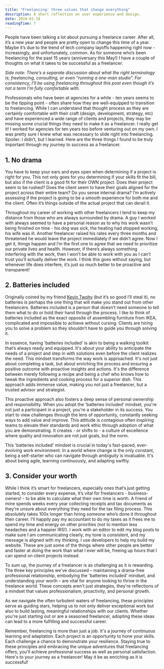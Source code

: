```yaml
---
title: "Freelancing: three values that change everything"
description: A short reflection on user experience and design.
date: 2024-01-18
readingTime: 7
---
```


People have been talking a lot about pursuing a freelance career. After all, it’s a new year and people are pretty open to change this time of a year. Maybe it’s due to the trend of tech company layoffs happening right now - increasingly, and unfortunately, common. As for someone who’s been freelancing for the past 15 years (anniversary this May!) I have a couple of thoughts on what it takes to be successful as a freelancer.

*Side note: There’s a separate discussion about what the right terminology is; freelancing, consulting, or even “running a one-man studio”. For consistency, I’ll be using freelancing throughout this post even though it’s not a term I’m fully comfortable with.*

Professionals who have been at agencies for a while - ten years seems to be the tipping point - often share how they are well-equipped to transition to freelancing. While I can understand that thought process as they are certainly comfortable with their craft (design, development, strategy, etc) and have experienced a wide range of clients and projects, they may be missing some crucial things they need to make it as a freelancer. I really get it! I worked for agencies for ten years too before venturing out on my own. I was pretty sure I knew what was necessary to slide right into freelancing. Spoiler: I didn’t, but I learned. Here are the three things I found to be truly important through my journey to success as a freelancer.

## 1. No drama

You have to keep your ears and eyes open when determining if a project is right for you. This not only goes for you determining if your skills fit the bill, but also if the client is a good fit for their OWN project. Does their project seem to be rushed? Does the client seem to have their goals aligned for the project across their entire team? Do you sense internal drama? I’m actively assessing if the project is going to be a smooth experience for both me and the client. Often it’s things outside of the actual project that can derail it.

Throughout my career of working with other freelancers I tend to keep my distance from those who are always surrounded by drama. A guy I worked with always seemed to have a personal reason as to why his work wasn’t being finished on time - his dog was sick, the heating had stopped working, his wife was ill. Another freelancer raised his rates every three months and threatened he would leave the project immediately if we didn’t agree. Now I get it, things happen and I’m the first one to agree that we need to prioritize our private lives and health. However, if there’s always something interfering with the work, then I won’t be able to work with you as I can’t trust you’ll actually deliver the work. I think this goes without saying, but whenever life does interfere, it’s just so much better to be proactive and transparent!

## 2. Batteries included

Originally coined by my friend <a href="https://twitter.com/kevintwohy/status/1716576249886478363">Kevin Twohy</a> (but it’s so good I’ll steal it), no batteries is perhaps the one thing that will make you stand out from other freelancers. Batteries included is a person that doesn’t need someone to tell them what to do or hold their hand through the process. I like to think of batteries included as the exact opposite of assembling furniture from IKEA, complicated and impossible to achieve without cursing. Clients are hiring you to solve a problem so they shouldn’t have to guide you through solving it.

In essence, having 'batteries included' is akin to being a walking toolkit that’s always ready and equipped. It's about your ability to anticipate the needs of a project and step in with solutions even before the client realizes the need. This mindset transforms the way work is approached. It's not just about completing a task, but about enriching the process and ensuring a positive outcome with proactive insights and actions. It's the difference between merely following a recipe and being a chef who knows how to tweak the ingredients and cooking process for a superior dish. This approach adds immense value, making you not just a freelancer, but a trusted advisor and strategist.

This proactive approach also fosters a deep sense of personal ownership and responsibility. When you adopt the 'batteries included' mindset, you're not just a participant in a project, you're a stakeholder in its success. You start to view challenges through the lens of opportunity, constantly seeking ways to add value and improve. This attitude is contagious often inspiring teams to elevate their standards and work ethic through adoption of what you are demonstrating. It creates - or shifts to - a culture of excellence where quality and innovation are not just goals, but the norm.

This 'batteries included' mindset is crucial in today's fast-paced, ever-evolving work environment. In a world where change is the only constant, being a self-starter who can navigate through ambiguity is invaluable. It's about being agile, learning continuously, and adapting swiftly.

## 3. Consider your worth

While I think it’s smart for freelancers, especially ones that’s just getting started, to consider every expense, it’s vital for freelancers - business-owners! - to be able to calculate what their own time is worth. A friend of mine spends weeks every year collecting receipts and tax documents as they’re unsure about everything they need for the tax filing process. This absolutely takes 100x longer than hiring someone who’s done it throughout their career. I’ll happily pay my accountant to do my taxes as it frees me to spend my time and energy on other priorities (not to mention less headaches and a happier IRS!). I work with an editor to edit my blog posts to make sure I am communicating clearly, my tone is consistent, and my message is aligned with my thinking. I use developers to help my build my website. These are just some of the things where other people are better and faster at doing the work than what I ever will be, freeing up hours that I can spend on client projects instead.


To sum up, the journey of a freelancer is as challenging as it is rewarding. The three key principles we've discussed – maintaining a drama-free professional relationship, embodying the 'batteries included' mindset, and understanding your worth – are vital for anyone looking to thrive in the freelance world. These concepts aren't just strategies, they're reflections of a mindset that values professionalism, proactivity, and personal growth.

As we navigate the often turbulent waters of freelancing, these principles serve as guiding stars, helping us to not only deliver exceptional work but also to build lasting, meaningful relationships with our clients. Whether you're just starting out or are a seasoned freelancer, adopting these ideas can lead to a more fulfilling and successful career.

Remember, freelancing is more than just a job. It's a journey of continuous learning and adaptation. Each project is an opportunity to hone your skills. Each challenge a chance to demonstrate your resilience. Staying true to these principles and embracing the unique adventures that freelancing offers, you'll achieve professional success as well as personal satisfaction. Here's to your journey as a freelancer! May it be as enriching as it is successful!